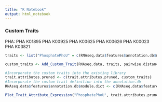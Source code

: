 ```yaml
---
title: "R Notebook"
output: html_notebook
---
```



### Custom Traits
PHA:
PHA	K01895
PHA	K00925
PHA	K00625
PHA	K00626
PHA	K00023
PHA	K03821
```r

traits <- list("PhosphatePhoU" = c(RNAseq.data$features$annotation.db$module.dict$`Phosphate transporter`, "K02039"))

custom_traits <- Add_Custom_Trait(RNAseq.data, traits, pairwise.distances, distance.metrics, bkgd.traits)

#Incorporate the custom traits into the existing library
trait.attributes.pruned <- c(trait.attributes.pruned, custom_traits)
#Incorporate the custom trait definition into the annotation.db
RNAseq.data$features$annotation.db$module.dict <- c(RNAseq.data$features$annotation.db$module.dict, traits)

```



```r
Plot_Trait_Attribute_Expression("PhosphatePhoU", trait.attributes.pruned, RNAseq.data)
```


